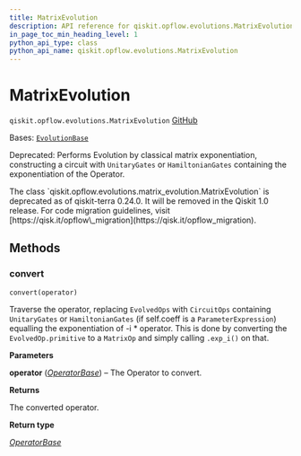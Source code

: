 ```yaml
---
title: MatrixEvolution
description: API reference for qiskit.opflow.evolutions.MatrixEvolution
in_page_toc_min_heading_level: 1
python_api_type: class
python_api_name: qiskit.opflow.evolutions.MatrixEvolution
---
```


# MatrixEvolution

<span id="qiskit.opflow.evolutions.MatrixEvolution" />

`qiskit.opflow.evolutions.MatrixEvolution` [GitHub](https://github.com/qiskit/qiskit/tree/stable/0.46/qiskit/opflow/evolutions/matrix_evolution.py "view source code")

Bases: [`EvolutionBase`](qiskit.opflow.evolutions.EvolutionBase "qiskit.opflow.evolutions.evolution_base.EvolutionBase")

Deprecated: Performs Evolution by classical matrix exponentiation, constructing a circuit with `UnitaryGates` or `HamiltonianGates` containing the exponentiation of the Operator.

<Admonition title="Deprecated since version 0.24.0" type="danger">
  The class `qiskit.opflow.evolutions.matrix_evolution.MatrixEvolution` is deprecated as of qiskit-terra 0.24.0. It will be removed in the Qiskit 1.0 release. For code migration guidelines, visit [https://qisk.it/opflow\_migration](https://qisk.it/opflow_migration).
</Admonition>

## Methods

### convert

<span id="qiskit.opflow.evolutions.MatrixEvolution.convert" />

`convert(operator)`

Traverse the operator, replacing `EvolvedOps` with `CircuitOps` containing `UnitaryGates` or `HamiltonianGates` (if self.coeff is a `ParameterExpression`) equalling the exponentiation of -i \* operator. This is done by converting the `EvolvedOp.primitive` to a `MatrixOp` and simply calling `.exp_i()` on that.

**Parameters**

**operator** ([*OperatorBase*](qiskit.opflow.OperatorBase "qiskit.opflow.operator_base.OperatorBase")) – The Operator to convert.

**Returns**

The converted operator.

**Return type**

[*OperatorBase*](qiskit.opflow.OperatorBase "qiskit.opflow.operator_base.OperatorBase")

